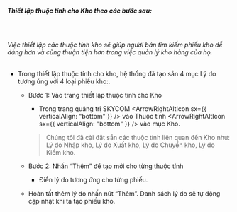 
##### Thiết lập thuộc tính cho Kho theo các bước sau:

<br />

###### Việc thiết lập các thuộc tính kho sẽ giúp người bán tìm kiếm phiếu kho dễ dàng hơn và cũng thuận tiện hơn trong việc quản lý kho hàng của họ.

- Trong thiết lập thuộc tính cho kho, hệ thống đã tạo sẵn 4 mục Lý do tương ứng với 4 loại phiếu kho:.

  - Bước 1: Vào trang thiết lập thuộc tính cho Kho

    - Trong trang quảng trị SKYCOM <ArrowRightAltIcon sx={{ verticalAlign: "bottom" }} /> vào Thuộc tính <ArrowRightAltIcon sx={{ verticalAlign: "bottom" }} /> vào mục Kho.

    > Chúng tôi đã cài đặt sẵn các thuộc tính liên quan đến Kho như: Lý do Nhập kho, Lý do Xuất kho, Lý do Chuyển kho, Lý do Kiểm kho.

  - Bước 2: Nhấn “Thêm” để tạo mới cho từng thuộc tính
    - Điền lý do tương ứng cho từng phiếu.
  - Hoàn tất thêm lý do nhấn nút “Thêm”. Danh sách lý do sẽ tự động cập nhật khi ta tạo phiếu kho.
